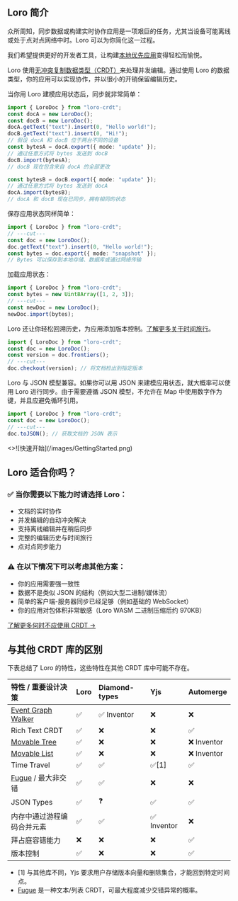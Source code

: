 ## Loro 简介

众所周知，同步数据或构建实时协作应用是一项艰巨的任务，尤其当设备可能离线或处于点对点网络中时。Loro 可以为你简化这一过程。

我们希望提供更好的开发者工具，让构建[本地优先应用](https://www.inkandswitch.com/local-first/)变得轻松而愉悦。

Loro 使用[无冲突复制数据类型（CRDT）](/docs/concepts/crdt)来处理并发编辑。通过使用 Loro 的数据类型，你的应用可以实现协作，并以很小的开销保留编辑历史。

当你用 Loro 建模应用状态后，同步就非常简单：

```ts twoslash
import { LoroDoc } from "loro-crdt";
const docA = new LoroDoc();
const docB = new LoroDoc();
docA.getText("text").insert(0, "Hello world!");
docB.getText("text").insert(0, "Hi!");
// 假设 docA 和 docB 位于两台不同的设备
const bytesA = docA.export({ mode: "update" });
// 通过任意方式将 bytes 发送到 docB
docB.import(bytesA);
// docB 现在包含来自 docA 的全部更改

const bytesB = docB.export({ mode: "update" });
// 通过任意方式将 bytes 发送到 docA
docA.import(bytesB);
// docA 和 docB 现在已同步，拥有相同的状态
```

保存应用状态同样简单：

```ts twoslash
import { LoroDoc } from "loro-crdt";
// ---cut---
const doc = new LoroDoc();
doc.getText("text").insert(0, "Hello world!");
const bytes = doc.export({ mode: "snapshot" });
// Bytes 可以保存到本地存储、数据库或通过网络传输
```

加载应用状态：

```ts no_run twoslash
import { LoroDoc } from "loro-crdt";
const bytes = new Uint8Array([1, 2, 3]);
// ---cut---
const newDoc = new LoroDoc();
newDoc.import(bytes);
```

Loro 还让你轻松回溯历史，为应用添加版本控制。[了解更多关于时间旅行](/docs/tutorial/time_travel)。

```ts no_run twoslash
import { LoroDoc } from "loro-crdt";
const doc = new LoroDoc();
const version = doc.frontiers();
// ---cut---
doc.checkout(version); // 将文档检出到指定版本
```

Loro 与 JSON 模型兼容。如果你可以用 JSON 来建模应用状态，就大概率可以使用 Loro 进行同步。由于需要遵循 JSON 模型，不允许在 Map 中使用数字作为键，并且应避免循环引用。

```ts no_run twoslash
import { LoroDoc } from "loro-crdt";
const doc = new LoroDoc();
// ---cut---
doc.toJSON(); // 获取文档的 JSON 表示
```


<Cards num={1}>
  <Cards.Card
    image
    arrow
    title="快速开始"
    href="/docs/tutorial/get_started"
    style={{
      maxWidth: 400,
    }}
  >
    <>![快速开始](/images/GettingStarted.png)</>
  </Cards.Card>
</Cards>

## Loro 适合你吗？

### ✅ 当你需要以下能力时请选择 Loro：

- 文档的实时协作
- 并发编辑的自动冲突解决
- 支持离线编辑并在稍后同步
- 完整的编辑历史与时间旅行
- 点对点同步能力

### ⚠️ 在以下情况下可以考虑其他方案：

- 你的应用需要强一致性
- 数据不是类似 JSON 的结构（例如大型二进制/媒体流）
- 简单的客户端-服务器同步已经足够（例如基础的 WebSocket）
- 你的应用对包体积非常敏感（Loro WASM 二进制压缩后约 970KB）

[了解更多何时不应使用 CRDT →](/docs/concepts/when_not_crdt)

## 与其他 CRDT 库的区别

下表总结了 Loro 的特性，这些特性在其他 CRDT 库中可能不存在。

| 特性 / 重要设计决策                                                     | Loro | Diamond-types | Yjs         | Automerge |
| :---------------------------------------------------------------------- | :--- | :------------ | :---------- | :-------- |
| [Event Graph Walker](https://loro.dev/docs/advanced/replayable_event_graph) | ✅   | ✅ Inventor   | ❌          | ❌        |
| Rich Text CRDT                                                          | ✅   | ❌            | ❌          | ✅        |
| [Movable Tree](https://ieeexplore.ieee.org/document/9563274)            | ✅   | ❌            | ❌          | ❌ Inventor |
| [Movable List](https://loro.dev/docs/tutorial/list)                     | ✅   | ❌            | ❌          | ❌ Inventor |
| Time Travel                                                             | ✅   | ✅            | ✅[1]       | ✅        |
| [Fugue](https://arxiv.org/abs/2305.00583) / 最大非交错                   | ✅   | ✅            | ❌          | ❌        |
| JSON Types                                                              | ✅   | ❓            | ✅          | ✅        |
| 内存中通过游程编码合并元素                                             | ✅   | ✅            | ✅ Inventor | ❌        |
| 拜占庭容错能力                                                         | ❌   | ❌            | ❌          | ✅        |
| 版本控制                                                               | ✅   | ❌            | ❌          | ✅        |

- [1] 与其他库不同，Yjs 要求用户存储版本向量和删除集合，才能回到特定时间点。
- [Fugue](https://arxiv.org/abs/2305.00583) 是一种文本/列表 CRDT，可最大程度减少交错异常的概率。
